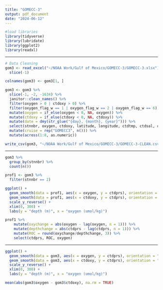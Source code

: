 ---
title: "GOMECC-3"
output: pdf_document
date: "2024-06-12"
---

```{r}
#load libraries
library(tidyverse)
library(lubridate)
library(ggplot2)
library(readxl)
```

-------------------------------------------------------------------------------

```{r}
# Data Cleaning
gom3 <- read_excel("~/NOAA Work/Gulf of Mexico/GOMECC-3/GOMECC-3.xlsx") %>% 
  slice(-1)

colnames(gom3) <- gom3[1, ]

gom3 <- gom3 %>% 
  slice(-1, -2, -1634) %>% 
  janitor::clean_names() %>% 
  filter(oxygen > 0 | ctdoxy > 0) %>% 
  filter(oxygen_flag_w == 1 | oxygen_flag_w == 2 | oxygen_flag_w == 6) %>% 
  mutate(oxygen = if_else(oxygen < 0, NA, oxygen)) %>% 
  mutate(ctdoxy = if_else(ctdoxy < 0, NA, ctdoxy)) %>%                                        
  mutate(date = dmy(str_glue("{day}, {month}, {year}"))) %>%
  select(stnnbr, oxygen, ctdoxy, latitude, longitude, ctdtmp, ctdsal, ctdprs, date) %>% 
  mutate(cruise = rep("GOMECC3", n())) %>% 
  mutate(across(1:8, as.numeric))

write_csv(gom3, "~/NOAA Work/Gulf of Mexico/GOMECC-3/GOMECC-3-CLEAN.csv")
```

--------------------------------------------------------------------------------

```{r}
gom3 %>% 
  group_by(stnnbr) %>% 
  count(n())
```

```{r}
prof1 <- gom3 %>% 
  filter(stnnbr == 2) 
```

```{r}
ggplot() +
  geom_smooth(data = prof1, aes(x = oxygen, y = ctdprs), orientation = "y") +
  geom_smooth(data = prof1, aes(x = ctdoxy, y = ctdprs), orientation = "y", color = "red") +
  scale_y_reverse() +
  xlim(0, 300) + 
  labs(y = "depth (m)", x = "oxygen (umol/kg)")
```                                                                 

```{r}
prof1 %>%
    mutate(oxychange = abs(oxygen - lag(oxygen, n = 1))) %>% 
    mutate(depthchange = abs(ctdprs - lag(ctdprs, n = 1))) %>% 
    mutate(ROC = round(oxychange/depthchange, 3)) %>% 
    select(ctdprs, ROC, oxygen)
```

--------------------------------------------------------------------------------

```{r}
ggplot() +
  geom_smooth(data = gom3, aes(x = oxygen, y = ctdprs), orientation = "y") +
  geom_smooth(data = gom3, aes(x = ctdoxy, y = ctdprs), orientation = "y", color = "red") +
  scale_y_reverse() +
  xlim(0, 300) +
  labs(y = "depth (m)", x = "oxygen (umol/kg)")
```

```{r}
mean(abs(gom3$oxygen - gom3$ctdoxy), na.rm = TRUE)
```



